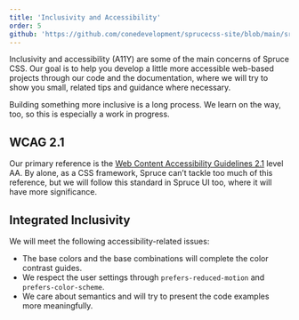 ```yaml
---
title: 'Inclusivity and Accessibility'
order: 5
github: 'https://github.com/conedevelopment/sprucecss-site/blob/main/src/docs/getting-started/accessibility.mdx'
---
```


<p class="lead">Inclusivity and accessibility (A11Y) are some of the main concerns of Spruce CSS. Our goal is to help you develop a little more accessible web-based projects through our code and the documentation, where we will try to show you small, related tips and guidance where necessary.</p>

Building something more inclusive is a long process. We learn on the way, too, so this is especially a work in progress.

## WCAG 2.1

Our primary reference is the [Web Content Accessibility Guidelines 2.1](https://www.w3.org/WAI/WCAG21/quickref/) level AA. By alone, as a CSS framework, Spruce can’t tackle too much of this reference, but we will follow this standard in Spruce UI too, where it will have more significance.

## Integrated Inclusivity

We will meet the following accessibility-related issues:

- The base colors and the base combinations will complete the color contrast guides.
- We respect the user settings through `prefers-reduced-motion` and `prefers-color-scheme`.
- We care about semantics and will try to present the code examples more meaningfully.

